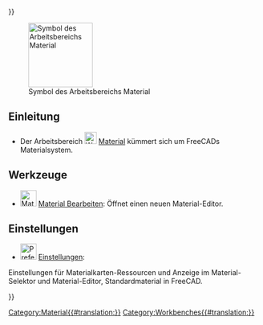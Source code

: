 <languages/>
{{UnfinishedDocu{{#translation:}}}}

{{Docnav/de
|[[Inspection_Workbench/de|Arbeitsbereich Inspection]]
|[[Mesh_Workbench/de|Arbeitsbereich Mesh]]
|IconL=Workbench_Inspection.svg
|IconR=Workbench_Mesh.svg
}}

[[Image:Workbench_Material.svg|thumb|128px|Symbol des Arbeitsbereichs Material]]

<span id="Introduction"></span>
==Einleitung==

{{Version/de|1.0}}

* Der Arbeitsbereich [[Image:Workbench_Material.svg|24px]] [[Material_Workbench/de|Material]] kümmert sich um FreeCADs Materialsystem. {{Version/de|1.0}}

<span id="Tools"></span>
==Werkzeuge==

* [[Image:Material_Edit.svg|32px]] [[Material_Edit/de|Material Bearbeiten]]: Öffnet einen neuen Material-Editor. 

<span id="Preferences"></span>
==Einstellungen==

* [[File:Preferences-material.svg|32px]] [[Material_Preferences/de|Einstellungen]]:
Einstellungen für Materialkarten-Ressourcen und Anzeige im Material-Selektor und Material-Editor, Standardmaterial in FreeCAD.


{{Docnav/de
|[[Inspection_Workbench/de|Arbeitsbereich Inspection]]
|[[Mesh_Workbench/de| Arbeitsbereich Mesh]]
|IconL=Workbench_Inspection.svg
|IconR=Workbench_Mesh.svg
}}

[[Category:Material{{#translation:}}]]
{{Userdocnavi{{#translation:}}}}
[[Category:Workbenches{{#translation:}}]]